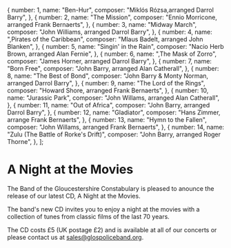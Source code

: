   {
    number: 1,
    name: "Ben-Hur",
    composer: "Miklós Rózsa,arranged Darrol Barry",
  },
  {
    number: 2,
    name: "The Mission",
    composer: "Ennio Morricone, arranged Frank Bernaerts",
  },
  {
    number: 3,
    name: "Midway March",
    composer: "John Williams, arranged Darrol Barry",
  },
  {
    number: 4,
    name: ",Pirates of the Caribbean",
    composer: "Mlaus Badelt, arranged John Blanken",
  },
  {
    number: 5,
    name: "Singin' in the Rain",
    composer: "Nacio Herb Brown, arranged Alan Fernie",
  },
  {
    number: 6,
    name: ",The Mask of Zorro",
    composer: "James Horner, arranged Darrol Barry",
  },
  {
    number: 7,
    name: "Born Free",
    composer: "John Barry, arranged Alan Catherall",
  },
  {
    number: 8,
    name: "The Best of Bond",
    composer: "John Barry &amp; Monty Norman, arranged Darrol Barry",
  },
  {
    number: 9,
    name: "The Lord of the Rings",
    composer: "Howard Shore, arranged Frank Bernaerts",
  },
  {
    number: 10,
    name: "Jurassic Park",
    composer: "John Willams, arranged Alan Catherall",
  },
  {
    number: 11,
    name: "Out of Africa",
    composer: "John Barry, arranged Darrol Barry",
  },
  {
    number: 12,
    name: "Gladiator",
    composer: "Hans Zimmer, arrange Frank Bernaerts",
  },
  {
    number: 13,
    name: "Hymn to the Fallen",
    composer: "John Willams, arranged Frank Bernaerts",
  },
  {
    number: 14,
    name: "Zulu (The Battle of Rorke's Drift)",
    composer: "John Barry, arranged Roger Thorne",
  },
];


# A Night at the Movies

The Band of the Gloucestershire Constabulary is pleased to anounce the release of our latest CD, A Night at the Movies.

The band's new CD invites you to enjoy a night at the movies with a collection of tunes from classic films of the last 70 years.

The CD costs £5 (UK postage £2) and is available at all of our concerts or please contact us at <a href="mailto:sales@glospoliceband.org">sales@glospoliceband.org</a>.

<CdInfo tracks={tracks} />
